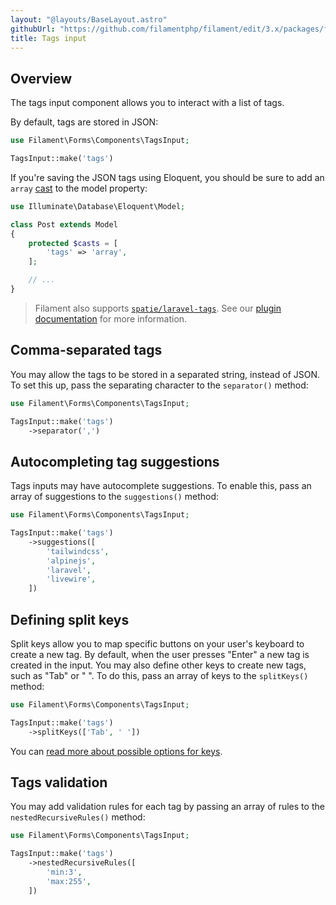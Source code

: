 ```yaml
---
layout: "@layouts/BaseLayout.astro"
githubUrl: "https://github.com/filamentphp/filament/edit/3.x/packages/forms/docs/03-fields/14-tags-input.md"
title: Tags input
---
```


## Overview

The tags input component allows you to interact with a list of tags.

By default, tags are stored in JSON:

```php
use Filament\Forms\Components\TagsInput;

TagsInput::make('tags')
```

<AutoScreenshot name="forms/fields/tags-input/simple" alt="Tags input" version="3.x" />

If you're saving the JSON tags using Eloquent, you should be sure to add an `array` [cast](https://laravel.com/docs/eloquent-mutators#array-and-json-casting) to the model property:

```php
use Illuminate\Database\Eloquent\Model;

class Post extends Model
{
    protected $casts = [
        'tags' => 'array',
    ];

    // ...
}
```

> Filament also supports [`spatie/laravel-tags`](https://github.com/spatie/laravel-tags). See our [plugin documentation](/plugins/spatie-tags) for more information.

## Comma-separated tags

You may allow the tags to be stored in a separated string, instead of JSON. To set this up, pass the separating character to the `separator()` method:

```php
use Filament\Forms\Components\TagsInput;

TagsInput::make('tags')
    ->separator(',')
```

## Autocompleting tag suggestions

Tags inputs may have autocomplete suggestions. To enable this, pass an array of suggestions to the `suggestions()` method:

```php
use Filament\Forms\Components\TagsInput;

TagsInput::make('tags')
    ->suggestions([
        'tailwindcss',
        'alpinejs',
        'laravel',
        'livewire',
    ])
```

## Defining split keys

Split keys allow you to map specific buttons on your user's keyboard to create a new tag. By default, when the user presses "Enter" a new tag is created in the input. You may also define other keys to create new tags, such as "Tab" or " ". To do this, pass an array of keys to the `splitKeys()` method:

```php
use Filament\Forms\Components\TagsInput;

TagsInput::make('tags')
    ->splitKeys(['Tab', ' '])
```

You can [read more about possible options for keys](https://developer.mozilla.org/en-US/docs/Web/API/KeyboardEvent/key).

## Tags validation

You may add validation rules for each tag by passing an array of rules to the `nestedRecursiveRules()` method:

```php
use Filament\Forms\Components\TagsInput;

TagsInput::make('tags')
    ->nestedRecursiveRules([
        'min:3',
        'max:255',
    ])
```
